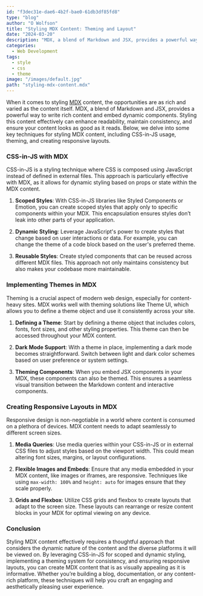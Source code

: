 ```yaml
---
id: "f3dec31e-dae6-4b2f-bae0-61db3df85fd8"
type: "blog"
author: "O Wolfson"
title: "Styling MDX Content: Theming and Layout"
date: "2024-03-20"
description: "MDX, a blend of Markdown and JSX, provides a powerful way to write rich content and embed dynamic components. Styling this content effectively can enhance readability, maintain consistency, and ensure your content looks as good as it reads."
categories:
  - Web Development
tags:
  - style
  - css
  - theme
image: "/images/default.jpg"
path: "styling-mdx-content.mdx"
---
```


When it comes to styling [MDX](https://mdxjs.com/) content, the opportunities are as rich and varied as the content itself. MDX, a blend of Markdown and JSX, provides a powerful way to write rich content and embed dynamic components. Styling this content effectively can enhance readability, maintain consistency, and ensure your content looks as good as it reads. Below, we delve into some key techniques for styling MDX content, including CSS-in-JS usage, theming, and creating responsive layouts.

### CSS-in-JS with MDX

CSS-in-JS is a styling technique where CSS is composed using JavaScript instead of defined in external files. This approach is particularly effective with MDX, as it allows for dynamic styling based on props or state within the MDX content.

1. **Scoped Styles**: With CSS-in-JS libraries like Styled Components or Emotion, you can create scoped styles that apply only to specific components within your MDX. This encapsulation ensures styles don’t leak into other parts of your application.

2. **Dynamic Styling**: Leverage JavaScript's power to create styles that change based on user interactions or data. For example, you can change the theme of a code block based on the user's preferred theme.

3. **Reusable Styles**: Create styled components that can be reused across different MDX files. This approach not only maintains consistency but also makes your codebase more maintainable.

### Implementing Themes in MDX

Theming is a crucial aspect of modern web design, especially for content-heavy sites. MDX works well with theming solutions like Theme UI, which allows you to define a theme object and use it consistently across your site.

1. **Defining a Theme**: Start by defining a theme object that includes colors, fonts, font sizes, and other styling properties. This theme can then be accessed throughout your MDX content.

2. **Dark Mode Support**: With a theme in place, implementing a dark mode becomes straightforward. Switch between light and dark color schemes based on user preference or system settings.

3. **Theming Components**: When you embed JSX components in your MDX, these components can also be themed. This ensures a seamless visual transition between the Markdown content and interactive components.

### Creating Responsive Layouts in MDX

Responsive design is non-negotiable in a world where content is consumed on a plethora of devices. MDX content needs to adapt seamlessly to different screen sizes.

1. **Media Queries**: Use media queries within your CSS-in-JS or in external CSS files to adjust styles based on the viewport width. This could mean altering font sizes, margins, or layout configurations.

2. **Flexible Images and Embeds**: Ensure that any media embedded in your MDX content, like images or iframes, are responsive. Techniques like using `max-width: 100%` and `height: auto` for images ensure that they scale properly.

3. **Grids and Flexbox**: Utilize CSS grids and flexbox to create layouts that adapt to the screen size. These layouts can rearrange or resize content blocks in your MDX for optimal viewing on any device.

### Conclusion

Styling MDX content effectively requires a thoughtful approach that considers the dynamic nature of the content and the diverse platforms it will be viewed on. By leveraging CSS-in-JS for scoped and dynamic styling, implementing a theming system for consistency, and ensuring responsive layouts, you can create MDX content that is as visually appealing as it is informative. Whether you’re building a blog, documentation, or any content-rich platform, these techniques will help you craft an engaging and aesthetically pleasing user experience.
